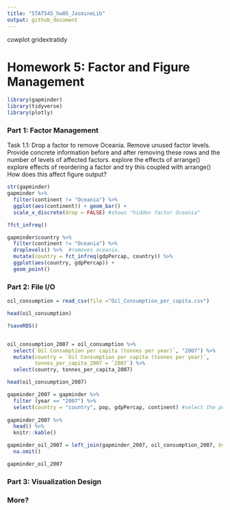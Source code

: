 ```yaml
---
title: "STAT545_hw05_JasmineLib"
output: github_document
---
```

cowplot
gridextratidy

# Homework 5: Factor and Figure Management
```r
library(gapminder)
library(tidyverse)
library(plotly)
```


### Part 1: Factor Management

Task 1.1: Drop a factor to remove Oceania. Remove unused factor levels. Provide concrete information before and after removing these rows and the number of levels of affected factors.
explore the effects of arrange()
explore effects of reordering a factor and try this coupled with arrange() How does this affect figure output?
```r
str(gapminder)
gapminder %>% 
  filter(continent != "Oceania") %>% 
  ggplot(aes(continent)) + geom_bar() + 
  scale_x_discrete(drop = FALSE) #shows "hidden factor Oceania"

?fct_infreq()

gapminder$country %>% 
  filter(continent != "Oceania") %>% 
  droplevels() %>%  #removes oceania.
  mutate(country = fct_infreq(gdpPercap, country)) %>% 
  ggplot(aes(country, gdpPercap)) +
  geom_point() 
```

### Part 2: File I/O

```r
oil_consumption = read_csv(file ="Oil_Consumption_per_capita.csv")

head(oil_consumption)

?saveRDS()


oil_consumption_2007 = oil_consumption %>% 
  select(`Oil Consumption per capita (tonnes per year)`, "2007") %>% 
  mutate(country = `Oil Consumption per capita (tonnes per year)`, 
         tonnes_per_capita_2007 = `2007`) %>% 
  select(country, tonnes_per_capita_2007)

head(oil_consumption_2007)

```

```r
gapminder_2007 = gapminder %>% 
  filter (year == "2007") %>% 
  select(country = "country", pop, gdpPercap, continent) #select the population and gdpPercap data for the year 2007. 
  
gapminder_2007 %>% 
  head() %>% 
  knitr::kable()
```

```r
gapminder_oil_2007 = left_join(gapminder_2007, oil_consumption_2007, by= "country") %>% 
  na.omit() 

gapminder_oil_2007
```


### Part 3: Visualization Design
 






### More? 